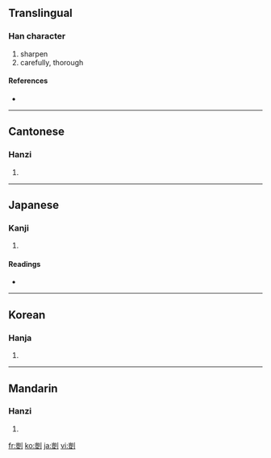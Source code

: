 {{see|剀}}
==Translingual==

===Han character===
{{Han char|rn=18|rad=刀|as=10|sn=12|four=2210<sub>0</sub>|canj=山廿中弓 (UTLN)}}

# sharpen
# carefully, thorough

====References====
* {{Han ref|kx=0142.450|dkj=02122|dj=0323.080|hdz=10350.070|uh=5274|ud=21108|bh=B3CF|bd=46031}}

----

==Cantonese==

===Hanzi===
{{yue-hanzi|jyut=|y=hoi2}}

# {{defn|Cantonese}}

----

==Japanese==

===Kanji===
{{ja-kanji|grade=|rs=刀10}}

# {{defn|Japanese}}

====Readings====
* {{ja-readings|on=[[がい]] (gai), [[かい]] (kai)|kun=[[きる]] (kiru), [[こする]] (kosuru)}}

----

==Korean==

===Hanja===
{{ko-hanja|hangeul=개|rv=gae|mr=kae}}

# {{defn|Korean}}

----

==Mandarin==

===Hanzi===
{{cmn-hanzi|sim=剀|pin=[[kǎi]] ([[kai3]])|wg=k'ai<sup>3</sup>}}

# {{defn|Mandarin}}

[[fr:剴]]
[[ko:剴]]
[[ja:剴]]
[[vi:剴]]